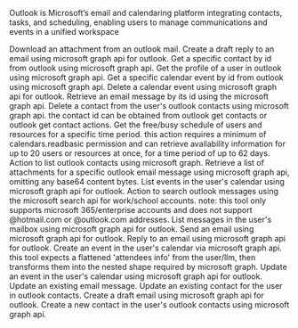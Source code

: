 Outlook is Microsoft’s email and calendaring platform integrating contacts, tasks, and scheduling, enabling users to manage communications and events in a unified workspace

<Accordion title="Download Outlook Attachment">
Download an attachment from an outlook mail.
</Accordion>

<Accordion title="Create Draft Reply">
Create a draft reply to an email using microsoft graph api for outlook.
</Accordion>

<Accordion title="Get Contact">
Get a specific contact by id from outlook using microsoft graph api.
</Accordion>

<Accordion title="Get Profile">
Get the profile of a user in outlook using microsoft graph api.
</Accordion>

<Accordion title="Get Calendar Event">
Get a specific calendar event by id from outlook using microsoft graph api.
</Accordion>

<Accordion title="Delete Calendar Event">
Delete a calendar event using microsoft graph api for outlook.
</Accordion>

<Accordion title="Get Email Message">
Retrieve an email message by its id using the microsoft graph api.
</Accordion>

<Accordion title="Delete Contact">
Delete a contact from the user's outlook contacts using microsoft graph api. the contact id can be obtained from outlook get contacts or outlook get contact actions.
</Accordion>

<Accordion title="Get Schedule">
Get the free/busy schedule of users and resources for a specific time period. this action requires a minimum of calendars.readbasic permission and can retrieve availability information for up to 20 users or resources at once, for a time period of up to 62 days.
</Accordion>

<Accordion title="List Outlook Contacts">
Action to list outlook contacts using microsoft graph.
</Accordion>

<Accordion title="List Outlook Attachments">
Retrieve a list of attachments for a specific outlook email message using microsoft graph api, omitting any base64 content bytes.
</Accordion>

<Accordion title="List Events">
List events in the user's calendar using microsoft graph api for outlook.
</Accordion>

<Accordion title="Search Outlook Messages">
Action to search outlook messages using the microsoft search api for work/school accounts. note: this tool only supports microsoft 365/enterprise accounts and does not support @hotmail.com or @outlook.com addresses.
</Accordion>

<Accordion title="List Messages">
List messages in the user's mailbox using microsoft graph api for outlook.
</Accordion>

<Accordion title="Send Email">
Send an email using microsoft graph api for outlook.
</Accordion>

<Accordion title="Reply to Email">
Reply to an email using microsoft graph api for outlook.
</Accordion>

<Accordion title="Create Calendar Event">
Create an event in the user's calendar via microsoft graph api. this tool expects a flattened 'attendees info' from the user/llm, then transforms them into the nested shape required by microsoft graph.
</Accordion>

<Accordion title="Update Calendar Event">
Update an event in the user's calendar using microsoft graph api for outlook.
</Accordion>

<Accordion title="Update Email Message">
Update an existing email message.
</Accordion>

<Accordion title="Update Contact">
Update an existing contact for the user in outlook contacts.
</Accordion>

<Accordion title="Create Email Draft">
Create a draft email using microsoft graph api for outlook.
</Accordion>

<Accordion title="Create Contact">
Create a new contact in the user's outlook contacts using microsoft graph api.
</Accordion>

